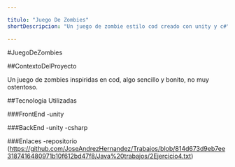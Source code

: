 ```yaml
---

titulo: "Juego De Zombies"
shortDescripcion: "Un juego de zombie estilo cod creado con unity y c#"

---
```


#JuegoDeZombies

##ContextoDelProyecto

Un juego de zombies inspiridas en cod, algo sencillo y bonito, no muy ostentoso.

##Tecnologia Utilizadas

###FrontEnd
-unity

###BackEnd
-unity
-csharp

###Enlaces
-repositorio (https://github.com/JoseAndrezHernandez/Trabajos/blob/814d673d9eb7ee3187416480971b10f612bd47f8/Java%20trabajos/2Ejercicio4.txt)
